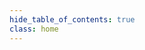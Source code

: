 ```yaml
---
hide_table_of_contents: true
class: home
---
```



<div class="row">
    <div class="col">
        <Hero 
            image="home-hero.svg"
            title="Welcome to Huma Documentation"
            description="Huma is working with various NHS trusts and global healthcare systems to bring connected care to patients and clinicians. "
        />
    </div>
</div>

<div class="row">

 <div class="col">
     <Card
        title="Docs" 
        description="Product documentation" 
        icon="icon-docs.svg"
        links={
            [
                {label:"Clinician portal", href: "/data-collection/clinicanportal/overview"},
                {label:"Mobile apps", href: "/data-collection/mobileapps/overview"},
                {label:"Admin portal", href: "/data-collection/adminportal/overview"},
            ]
        }
        button={{name: "Read more", href: "/data-collection/overview"}}
      />
 </div>

 <div class="col">
     <Card
        title="API" 
        description="API documentation" 
        icon="icon-api.svg"
        links={
            [
                {label:"Huma data collection", href: "/api-data-collection"},
                {label:"Huma integration", href: "/api-integration"},
            ]
        }
        button={{name: "Read more", href: "/api-data-collection"}}
      />
 </div>

  <div class="col">
     <Card
        title="SDK" 
        description="A comprehensive collection of tools that enable software developers to build mobile / web software applications faster and in a more standardized way" 
        icon="icon-sdk.svg"
        button={{name: "Read more", href: "/sdk/intro"}}
      />
 </div>
</div>